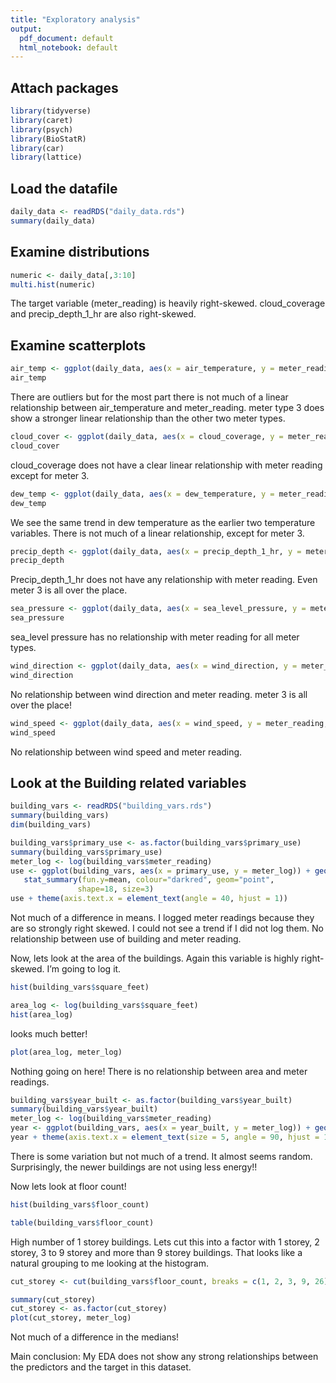 ---
title: "Exploratory analysis"
output:
  pdf_document: default
  html_notebook: default
---

## Attach packages
```{r, message = FALSE}
library(tidyverse)
library(caret)
library(psych)
library(BioStatR)
library(car)
library(lattice)
```

## Load the datafile

```{r}
daily_data <- readRDS("daily_data.rds")
summary(daily_data)

```

## Examine distributions

```{r}
numeric <- daily_data[,3:10]
multi.hist(numeric)
```

The target variable (meter_reading) is heavily right-skewed. cloud_coverage and precip_depth_1_hr are also right-skewed. 

## Examine scatterplots
```{r}
air_temp <- ggplot(daily_data, aes(x = air_temperature, y = meter_reading, colour = meter)) + geom_point()+geom_smooth(method= lm)
air_temp

```

There are outliers but for the most part there is not much of a linear relationship between air_temperature and meter_reading. meter type 3 does show a stronger linear relationship than the other two meter types.


```{r}
cloud_cover <- ggplot(daily_data, aes(x = cloud_coverage, y = meter_reading, colour = meter)) + geom_point()+geom_smooth(method= lm)
cloud_cover

```
cloud_coverage does not have a clear linear relationship with meter reading except for meter 3.

```{r}
dew_temp <- ggplot(daily_data, aes(x = dew_temperature, y = meter_reading, colour = meter)) + geom_point()+geom_smooth(method= lm)
dew_temp

```
We see the same trend in dew temperature as the earlier two temperature variables. There is not much of a linear relationship, except for meter 3.

```{r}
precip_depth <- ggplot(daily_data, aes(x = precip_depth_1_hr, y = meter_reading, colour = meter)) + geom_point()+geom_smooth(method= lm)
precip_depth
```
Precip_depth_1_hr does not have any relationship with meter reading. Even meter 3 is all over the place.

```{r}
sea_pressure <- ggplot(daily_data, aes(x = sea_level_pressure, y = meter_reading, colour = meter)) + geom_point()+geom_smooth(method= lm)
sea_pressure
```
sea_level pressure has no relationship with meter reading for all meter types.

```{r}
wind_direction <- ggplot(daily_data, aes(x = wind_direction, y = meter_reading, colour = meter)) + geom_point()+geom_smooth(method= lm)
wind_direction
```
No relationship between wind direction and meter reading. meter 3 is all over the place!

```{r}
wind_speed <- ggplot(daily_data, aes(x = wind_speed, y = meter_reading, colour = meter)) + geom_point()+geom_smooth(method= lm)
wind_speed
```
No relationship between wind speed and meter reading.

## Look at the Building related variables

```{r}
building_vars <- readRDS("building_vars.rds")
summary(building_vars)
dim(building_vars)
```
```{r}
building_vars$primary_use <- as.factor(building_vars$primary_use)
summary(building_vars$primary_use)
meter_log <- log(building_vars$meter_reading)
use <- ggplot(building_vars, aes(x = primary_use, y = meter_log)) + geom_boxplot() +
   stat_summary(fun.y=mean, colour="darkred", geom="point", 
               shape=18, size=3)
use + theme(axis.text.x = element_text(angle = 40, hjust = 1))
```
Not much of a difference in means. I logged meter readings because they are so strongly right skewed. I could not see a trend if I did not log them. No relationship between use of building and meter reading.


Now, lets look at the area of the buildings. Again this variable is highly right-skewed. I'm going to log it.
```{r}
hist(building_vars$square_feet)
```
```{r}
area_log <- log(building_vars$square_feet)
hist(area_log)
```
looks much better! 

```{r}
plot(area_log, meter_log)
```
Nothing going on here! There is no relationship between area and meter readings. 


```{r}
building_vars$year_built <- as.factor(building_vars$year_built)
summary(building_vars$year_built)
meter_log <- log(building_vars$meter_reading)
year <- ggplot(building_vars, aes(x = year_built, y = meter_log)) + geom_boxplot() + stat_summary(fun.y=mean, colour="darkred", geom="point", shape=18, size=3)
year + theme(axis.text.x = element_text(size = 5, angle = 90, hjust = 1))
```
There is some variation but not much of a trend. It almost seems random. Surprisingly, the newer buildings are not using less energy!!

Now lets look at floor count!

```{r}
hist(building_vars$floor_count)
```
```{r}
table(building_vars$floor_count)
```
High number of 1 storey buildings. Lets cut this into a factor with 1 storey, 2 storey, 3 to 9 storey and more than 9 storey buildings. That looks like a natural grouping to me looking at the histogram. 

```{r}
cut_storey <- cut(building_vars$floor_count, breaks = c(1, 2, 3, 9, 26))

summary(cut_storey)
cut_storey <- as.factor(cut_storey)
plot(cut_storey, meter_log)

```
Not much of a difference in the medians!

Main conclusion: My EDA does not show any strong relationships between the predictors and the target in this dataset. 

